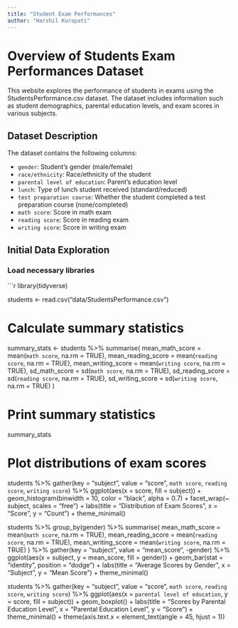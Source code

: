 ```yaml
---
title: "Student Exam Performances"
author: "Harshil Kurapati"
---
```


# Overview of Students Exam Performances Dataset

This website explores the performance of students in exams using the StudentsPerformance.csv dataset. The dataset includes information such as student demographics, parental education levels, and exam scores in various subjects.

## Dataset Description

The dataset contains the following columns:

- `gender`: Student’s gender (male/female)
- `race/ethnicity`: Race/ethnicity of the student
- `parental level of education`: Parent’s education level
- `lunch`: Type of lunch student received (standard/reduced)
- `test preparation course`: Whether the student completed a test preparation course (none/completed)
- `math score`: Score in math exam
- `reading score`: Score in reading exam
- `writing score`: Score in writing exam

## Initial Data Exploration

### Load necessary libraries

```r
library(tidyverse)

students <- read.csv("data/StudentsPerformance.csv")

# Calculate summary statistics
summary_stats <- students %>%
  summarise(
    mean_math_score = mean(`math score`, na.rm = TRUE),
    mean_reading_score = mean(`reading score`, na.rm = TRUE),
    mean_writing_score = mean(`writing score`, na.rm = TRUE),
    sd_math_score = sd(`math score`, na.rm = TRUE),
    sd_reading_score = sd(`reading score`, na.rm = TRUE),
    sd_writing_score = sd(`writing score`, na.rm = TRUE)
  )

# Print summary statistics
summary_stats

# Plot distributions of exam scores
students %>%
  gather(key = "subject", value = "score", `math score`, `reading score`, `writing score`) %>%
  ggplot(aes(x = score, fill = subject)) +
  geom_histogram(binwidth = 10, color = "black", alpha = 0.7) +
  facet_wrap(~ subject, scales = "free") +
  labs(title = "Distribution of Exam Scores", x = "Score", y = "Count") +
  theme_minimal()

students %>%
  group_by(gender) %>%
  summarise(
    mean_math_score = mean(`math score`, na.rm = TRUE),
    mean_reading_score = mean(`reading score`, na.rm = TRUE),
    mean_writing_score = mean(`writing score`, na.rm = TRUE)
  ) %>%
  gather(key = "subject", value = "mean_score", -gender) %>%
  ggplot(aes(x = subject, y = mean_score, fill = gender)) +
  geom_bar(stat = "identity", position = "dodge") +
  labs(title = "Average Scores by Gender", x = "Subject", y = "Mean Score") +
  theme_minimal()

students %>%
  gather(key = "subject", value = "score", `math score`, `reading score`, `writing score`) %>%
  ggplot(aes(x = `parental level of education`, y = score, fill = subject)) +
  geom_boxplot() +
  labs(title = "Scores by Parental Education Level", x = "Parental Education Level", y = "Score") +
  theme_minimal() +
  theme(axis.text.x = element_text(angle = 45, hjust = 1))
